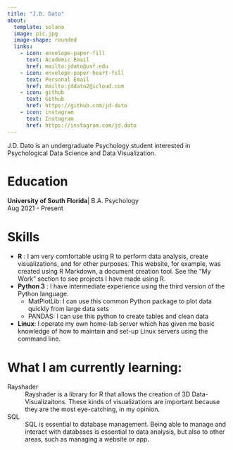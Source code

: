 ```yaml
---
title: "J.D. Dato"
about:
  template: solana
  image: pic.jpg
  image-shape: rounded
  links:
    - icon: envelope-paper-fill
      text: Academic Email
      href: mailto:jdato@usf.edu
    - icon: envelope-paper-heart-fill
      text: Personal Email
      href: mailto:jddato2@icloud.com
    - icon: github
      text: Github
      href: https://github.com/jd-dato
    - icon: instagram
      text: Instagram
      href: https://instagram.com/jd.dato
---
```


J.D. Dato is an undergraduate Psychology student interested in Psychological Data Science and Data Visualization.

# Education

**University of South Florida**| B.A. Psychology    
Aug 2021 - Present

# Skills

* **R** : I am very comfortable using R to perform data analysis, create visualizations, and for other purposes. This website, for example, was created using R Markdown, a document creation tool. See the "My Work" section to see projects I have made using R.
* **Python 3** : I have intermediate experience using the third version of the Python language.
  + MatPlotLib: I can use this common Python package to plot data quickly from large data sets
  + PANDAS: I can use this python to create tables and clean data
* **Linux**: I operate my own home-lab server which has given me basic knowledge of how to maintain and set-up Linux servers using the command line.



# What I am currently learning:

Rayshader
: Rayshader is a library for R that allows the creation of 3D Data-Visualizaitons. These kinds of visualizations are important because they are the most eye-catching, in my opinion.

SQL
: SQL is essential to database management. Being able to manage and interact with databases is essential to data analysis, but also to other areas, such as managing a website or app. 


